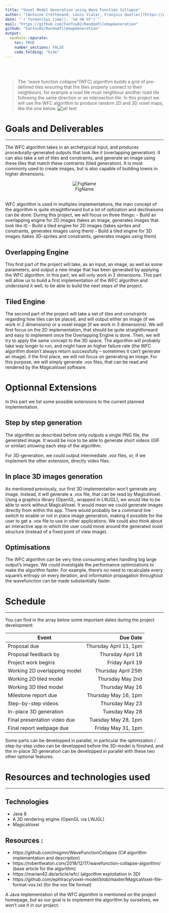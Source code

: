 ```yaml
---
title: "Voxel Model Generation using Wave Function Collapse"
author: "[Antoine Crettenand, Louis Vialar, François Quellec](https://github.com/Fanfou02/RandomTilemapGeneration)"
date: "`r format(Sys.time(), '%d %B %Y')`"
mail: "https://github.com/Fanfou02/RandomTilemapGeneration"
github: "Fanfou02/RandomTilemapGeneration"
output:
  epuRate::epurate:
    toc: TRUE
    number_sections: FALSE
    code_folding: "hide"
---
```



<br><br>

> The “wave function collapse”(WFC) algorithm builds a grid of pre-defined tiles ensuring that the tiles properly connect to their neighbours, for example a road tile must neighbour another road tile following the same direction or an intersection tile. In this project we will use the WFC algorithm to produce random 2D and 3D voxel maps, like the one below. 
![alt text](images/wave_collapse_tiling.jpg "Wave Collapse Tilling Generation")

# Goals and Deliverables
***
The WFC algorithm takes in an archetypical input, and produces procedurally-generated outputs that look like it (overlapping generation). It can also take a set of tiles and constraints, and generate an image using these tiles that match these contraints (tiled generation). 
It is most commonly used to create images, but is also capable of building towns in higher dimensions.
<br>
<center>
![FigName](images/wave_collapse_1.png)
</center>
<br>
WFC algorithm is used in multiples implementations, the main concept of the algorithm is quite straightforward but a lot of optization and declinaisons can be done. During this project, we will focus on three things:
- Build an overlapping engine for 2D images (takes an image, generates images that look like it)
- Build a tiled engine for 2D images (takes sprites and constraints, generates images using them)
- Build a tiled engine for 3D images (takes 3D-sprites and constraints, generates images using them)

## Overlapping Engine

This first part of the project will take, as an input, an image, as well as some parameters, and output a new image that has been generated by applying the WFC algorithm.
In this part, we will only work in 2 dimensions. This part will allow us to build a first implementation of the WFC algorithm and understand it well, to be able to build the next steps of the project.

## Tiled Engine

The second part of the project will take a set of tiles and constraints regarding how tiles can be placed, and will output either an image (if we work in 2 dimensions) or a voxel image (if we work in 3 dimensions).
We will first focus on the 2D implementation, that should be quite straightforward and easy to implement once the Overlapping Engine is done.
Then, we will try to apply the same concept to the 3D space. The algorithm will probably take way longer to run, and might have an higher failure rate (the WFC algorithm doesn't always return successfully -- sometimes it can't generate an image). Il the first place, we will not focus on generating an image. For this purpose, we will simply generate .vox files, that can be read and rendered by the MagicaVoxel software.


# Optionnal Extensions
In this part we list some possible extensions to the current planned implementation.

## Step by step generation

The algorithm as described before only outputs a single PNG file, the generated image. It would be nice to be able to generate short videos (GIF or similar) showing each step of the algorithm.

For 3D-generation, we could output intermediate .vox files, or, if we implement the other extension, directly video files.

## In place 3D images generation

As mentioned previously, our first 3D implementation won't generate any image. Instead, it will generate a .vox file, that can be read by MagicaVoxel.
Using a graphics library (OpenGL, wrapped in LWJGL), we would like to be able to work without MagicaVoxel. It would mean we could generate images directly from within the app. There would probably be a command line switch to enable or not in place image generation, making it possible for the user to get a .vox file to use in other applications.
We could also think about an interactive app in which the user could move around the generated voxel structure (instead of a fixed point of view image).

## Optimisations

The WFC algorithm can be very time consuming when handling big large output's images. We could investigate the performance optimizations to make the algorithm faster. For example, there’s no need to recalculate every square’s entropy on every iteration, and information propagation throughout the wavefunction can be made substantially faster.

# Schedule
***

You can find in the array below some important dates during the project development: 


| Event                        |  Due Date              |
|------------------------------|-----------------------:|
| Proposal due                 | Thursday April 11, 1pm |
| Proposal feedback by         | Thursday April 18      |
| Project work begins          | Friday April 19        |
| Working 2D overlapping model | Thursday April 25th    |
| Working 2D tiled model       | Thursday May 2nd       |
| Working 3D tiled model       | Thursday May 16        |
| Milestone report due         | Thursday May 16, 1pm   |
| Step-by-step videos          | Thursday May 23        |
| In-place 3D generation       | Tuesday May 28         |
| Final presentation video due | Tuesday May 28, 1pm    |
| Final report webpage due     | Friday May 31, 1pm     |

Some parts can be developped in parallel, in particular the optimization / step-by-step video can be developped before the 3D-model is finished, and the in-place 3D generation can be developped in parallel with these two other optional features.

# Resources and technologies used
***

## Technologies
- Java 8
- A 3D rendering engine (OpenGL via LWJGL)
- MagicaVoxel

## Resources :
- https://github.com/mxgmn/WaveFunctionCollapse (C# algorithm implementation and description)
- https://robertheaton.com/2018/12/17/wavefunction-collapse-algorithm/ (base article for the algorithm)
- https://marian42.de/article/wfc/ (algorithm exploitation in 3D)
- https://github.com/ephtracy/voxel-model/blob/master/MagicaVoxel-file-format-vox.txt (for the vox file format)

A Java implementation of the WFC algorithm is mentioned on the project homepage, but as our goal is to implement the algorithm by ourselves, we won't use it in our project.
